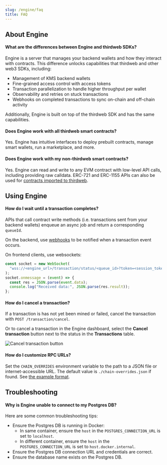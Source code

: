```yaml
---
slug: /engine/faq
title: FAQ
---
```


## About Engine

#### What are the differences between Engine and thirdweb SDKs?

Engine is a server that manages your backend wallets and how they interact with contracts. This difference unlocks capabilities that thirdweb and other web3 SDKs, including:

- Management of KMS backend wallets
- Fine-grained access control with access tokens
- Transaction parallelization to handle higher throughput per wallet
- Observability and retries on stuck transactions
- Webhooks on completed transactions to sync on-chain and off-chain activity

Additionally, Engine is built on top of the thirdweb SDK and has the same capabilities.

#### Does Engine work with all thirdweb smart contracts?

Yes. Engine has intuitive interfaces to deploy prebuilt contracts, manage smart wallets, run a marketplace, and more.

#### Does Engine work with my non-thirdweb smart contracts?

Yes. Engine can read and write to any EVM contract with low-level API calls, including providing raw calldata. ERC-721 and ERC-1155 APIs can also be used for [contracts imported to thirdweb](https://support.thirdweb.com/smart-contracts/rtHYyzspnPaHmmANmJQz1k/importing-non-thirdweb-contracts-into-the-dashboard/hELLjgTc8TWrMdMEQkm2Es).

## Using Engine

#### How do I wait until a transaction completes?

APIs that call contract write methods (i.e. transactions sent from your backend wallets) enqueue an async job and return a corresponding `queueId`.

On the backend, use [webhooks](/engine/webhooks) to be notified when a transaction event occurs.

On frontend clients, use websockets:

```js
const socket = new WebSocket(
  "wss://<engine_url>/transaction/status/<queue_id>?token=<session_token>",
);
socket.onmessage = (event) => {
  const res = JSON.parse(event.data);
  console.log("Received data:", JSON.parse(res.result));
};
```

#### How do I cancel a transaction?

If a transaction is has not yet been mined or failed, cancel the transaction with `POST /transaction/cancel`.

Or to cancel a transaction in the Engine dashboard, select the **Cancel transaction** button next to the status in the **Transactions** table.

![Cancel transaction button](./assets/cancel-transaction-button.png)

#### How do I customize RPC URLs?

Set the `CHAIN_OVERRIDES` environment variable to the path to a JSON file or internet-accessible URL. The default value is `./chain-overrides.json` if found. See <a href="https://github.com/thirdweb-dev/engine/blob/main/chain-overrides.example.json" target="_blank">the example format</a>.

## Troubleshooting

#### Why is Engine unable to connect to my Postgres DB?

Here are some common troubleshooting tips:

- Ensure the Postgres DB is running in Docker:
  - In same container, ensure the `host` in the `POSTGRES_CONNECTION_URL` is set to `localhost`.
  - In different container, ensure the `host` in the `POSTGRES_CONNECTION_URL` is set to `host.docker.internal`.
- Ensure the Postgres DB connection URL and credentials are correct.
- Ensure the database name exists on the Postgres DB.

<!--

### What are the benefits of using Engine over other parts of the stack?

### What are the benefits of using Engine instead of the Unity SDK?



### What are the best practices for storing private keys while using Engine?
-->
